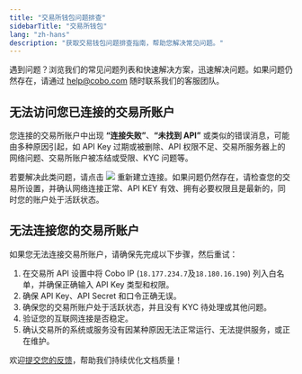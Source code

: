 ```yaml
---
title: "交易所钱包问题排查"
sidebarTitle: "交易所钱包"
lang: "zh-hans"
description: "获取交易钱包问题排查指南，帮助您解决常见问题。"
---
```


遇到问题？浏览我们的常见问题列表和快速解决方案，迅速解决问题。如果问题仍然存在，请通过 help@cobo.com 随时联系我们的客服团队。

## 无法访问您已连接的交易所账户

您连接的交易所账户中出现 **“连接失败”**、**“未找到 API”** 或类似的错误消息，可能由多种原因引起，如 API Key 过期或被删除、API 权限不足、交易所服务器上的网络问题、交易所账户被冻结或受限、KYC 问题等。

若要解决此类问题，请点击 <img src="/cn/images/exchange-wallet/24.png" className="icon"/> 重新建立连接。如果问题仍然存在，请检查您的交易所设置，并确认网络连接正常、API KEY 有效、拥有必要权限且是最新的，同时您的账户处于活跃状态。

## 无法连接您的交易所账户

如果您无法连接交易所账户，请确保先完成以下步骤，然后重试：

1.  在交易所 API 设置中将 Cobo IP (`18.177.234.7`及`18.180.16.190`) 列入白名单，并确保正确输入 API Key 类型和权限。
2.  确保 API Key、API Secret 和口令正确无误。
3.  确保您的交易所账户处于活跃状态，并且没有 KYC 待处理或其他问题。
4.  验证您的互联网连接是否稳定。
5.  确认交易所的系统或服务没有因某种原因无法正常运行、无法提供服务，或正在维护。

<Tip>欢迎[提交您的反馈](https://forms.zohopublic.com/cobo/form/DocumentFeedbackForm/formperma/QvLOhxJv1_JMsJ-1dleZ8Itb_7rzN-LtgvsDdxosoVI?referrername=manuals)，帮助我们持续优化文档质量！</Tip>